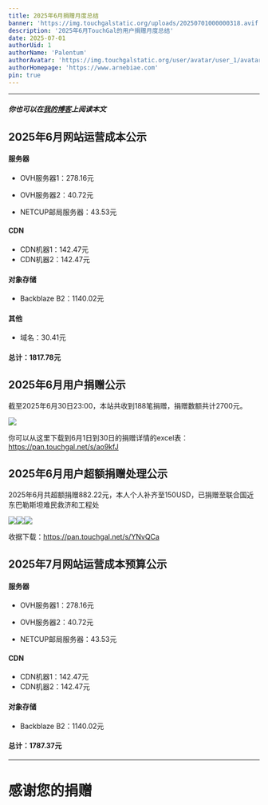 ```yaml
---
title: 2025年6月捐赠月度总结
banner: 'https://img.touchgalstatic.org/uploads/20250701000000318.avif'
description: '2025年6月TouchGal的用户捐赠月度总结'
date: 2025-07-01
authorUid: 1
authorName: 'Palentum'
authorAvatar: 'https://img.touchgalstatic.org/user/avatar/user_1/avatar-mini.avif'
authorHomepage: 'https://www.arnebiae.com'
pin: true
---
```


---

##### 你也可以在[我的博客](https://www.arnebiae.com/p/202506dona/)上阅读本文

## 2025年6月网站运营成本公示

#### 服务器

- OVH服务器1：278.16元

- OVH服务器2：40.72元

- NETCUP邮局服务器：43.53元

#### CDN

- CDN机器1：142.47元
- CDN机器2：142.47元

#### 对象存储

- Backblaze B2：1140.02元

#### 其他

- 域名：30.41元

#### 总计：1817.78元

## 2025年6月用户捐赠公示

截至2025年6月30日23:00，本站共收到188笔捐赠，捐赠数额共计2700元。

![](https://img.touchgalstatic.org/uploads/20250630230609530.avif)

你可以从这里下载到6月1日到30日的捐赠详情的excel表：https://pan.touchgal.net/s/ao9kfJ

## 2025年6月用户超额捐赠处理公示

2025年6月共超额捐赠882.22元，本人个人补齐至150USD，已捐赠至联合国近东巴勒斯坦难民救济和工程处

![](https://img.touchgalstatic.org/uploads/20250630234111879.avif)![](https://img.touchgalstatic.org/uploads/20250630234915478.avif)![](https://img.touchgalstatic.org/uploads/20250630234454472.avif)

收据下载：https://pan.touchgal.net/s/YNvQCa

## 2025年7月网站运营成本预算公示

#### 服务器

- OVH服务器1：278.16元

- OVH服务器2：40.72元

- NETCUP邮局服务器：43.53元

#### CDN

- CDN机器1：142.47元
- CDN机器2：142.47元

#### 对象存储

- Backblaze B2：1140.02元

#### 总计：1787.37元

---

# 感谢您的捐赠